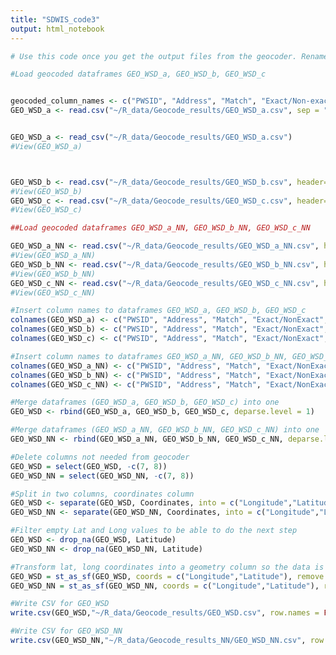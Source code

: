 ```yaml
---
title: "SDWIS_code3"
output: html_notebook
---
```


```r
# Use this code once you get the output files from the geocoder. Rename files accordingly.

#Load geocoded dataframes GEO_WSD_a, GEO_WSD_b, GEO_WSD_c


geocoded_column_names <- c("PWSID", "Address", "Match", "Exact/Non-exact", "Suggested address", "Longitude/Latitude", "C7", "C8")
GEO_WSD_a <- read.csv("~/R_data/Geocode_results/GEO_WSD_a.csv", sep = ",", col_names = geocoded_column_names)


GEO_WSD_a <- read_csv("~/R_data/Geocode_results/GEO_WSD_a.csv")
#View(GEO_WSD_a)



GEO_WSD_b <- read.csv("~/R_data/Geocode_results/GEO_WSD_b.csv", header=FALSE)
#View(GEO_WSD_b)
GEO_WSD_c <- read.csv("~/R_data/Geocode_results/GEO_WSD_c.csv", header=FALSE)
#View(GEO_WSD_c)

##Load geocoded dataframes GEO_WSD_a_NN, GEO_WSD_b_NN, GEO_WSD_c_NN

GEO_WSD_a_NN <- read.csv("~/R_data/Geocode_results/GEO_WSD_a_NN.csv", header=FALSE)
#View(GEO_WSD_a_NN)
GEO_WSD_b_NN <- read.csv("~/R_data/Geocode_results/GEO_WSD_b_NN.csv", header=FALSE)
#View(GEO_WSD_b_NN)
GEO_WSD_c_NN <- read.csv("~/R_data/Geocode_results/GEO_WSD_c_NN.csv", header=FALSE)
#View(GEO_WSD_c_NN)
```

```r
#Insert column names to dataframes GEO_WSD_a, GEO_WSD_b, GEO_WSD_c
colnames(GEO_WSD_a) <- c("PWSID", "Address", "Match", "Exact/NonExact", "Matched Address", "Coordinates", "V7", "V8")
colnames(GEO_WSD_b) <- c("PWSID", "Address", "Match", "Exact/NonExact", "Matched Address", "Coordinates", "V7", "V8")
colnames(GEO_WSD_c) <- c("PWSID", "Address", "Match", "Exact/NonExact", "Matched Address", "Coordinates", "V7", "V8")

#Insert column names to dataframes GEO_WSD_a_NN, GEO_WSD_b_NN, GEO_WSD_c_NN
colnames(GEO_WSD_a_NN) <- c("PWSID", "Address", "Match", "Exact/NonExact", "Matched Address", "Coordinates", "V7", "V8")
colnames(GEO_WSD_b_NN) <- c("PWSID", "Address", "Match", "Exact/NonExact", "Matched Address", "Coordinates", "V7", "V8")
colnames(GEO_WSD_c_NN) <- c("PWSID", "Address", "Match", "Exact/NonExact", "Matched Address", "Coordinates", "V7", "V8")
```


```r
#Merge dataframes (GEO_WSD_a, GEO_WSD_b, GEO_WSD_c) into one
GEO_WSD <- rbind(GEO_WSD_a, GEO_WSD_b, GEO_WSD_c, deparse.level = 1)

#Merge dataframes (GEO_WSD_a_NN, GEO_WSD_b_NN, GEO_WSD_c_NN) into one
GEO_WSD_NN <- rbind(GEO_WSD_a_NN, GEO_WSD_b_NN, GEO_WSD_c_NN, deparse.level = 1)
```

```r
#Delete columns not needed from geocoder
GEO_WSD = select(GEO_WSD, -c(7, 8))
GEO_WSD_NN = select(GEO_WSD_NN, -c(7, 8))
```

```r
#Split in two columns, coordinates column
GEO_WSD <- separate(GEO_WSD, Coordinates, into = c("Longitude","Latitude"), sep = ",", extra = "merge")
GEO_WSD_NN <- separate(GEO_WSD_NN, Coordinates, into = c("Longitude","Latitude"), sep = ",", extra = "merge")
```


```r
#Filter empty Lat and Long values to be able to do the next step
GEO_WSD <- drop_na(GEO_WSD, Latitude)
GEO_WSD_NN <- drop_na(GEO_WSD_NN, Latitude)
```


```r
#Transform lat, long coordinates into a geometry column so the data is a geospatial layer
GEO_WSD = st_as_sf(GEO_WSD, coords = c("Longitude","Latitude"), remove = FALSE)
GEO_WSD_NN = st_as_sf(GEO_WSD_NN, coords = c("Longitude","Latitude"), remove = FALSE)
```


```r
#Write CSV for GEO_WSD
write.csv(GEO_WSD,"~/R_data/Geocode_results/GEO_WSD.csv", row.names = FALSE)

#Write CSV for GEO_WSD_NN
write.csv(GEO_WSD_NN,"~/R_data/Geocode_results_NN/GEO_WSD_NN.csv", row.names = FALSE)
```


